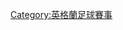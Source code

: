 {{Catnav|頁面分類|...|英國足球|英格蘭足球|英格蘭足球賽事}}
{{Catnav|頁面分類|...|各國足球|各國足球賽事|英格蘭足球賽事}}

[[Category:英格蘭足球賽事|Category:英格蘭足球賽事]]